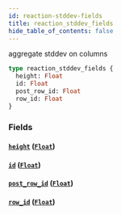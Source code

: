 ```yaml
---
id: reaction-stddev-fields
title: reaction_stddev_fields
hide_table_of_contents: false
---
```


aggregate stddev on columns

```graphql
type reaction_stddev_fields {
  height: Float
  id: Float
  post_row_id: Float
  row_id: Float
}
```

### Fields

#### [`height`](#) ([`Float`](../scalars/float))

#### [`id`](#) ([`Float`](../scalars/float))

#### [`post_row_id`](#) ([`Float`](../scalars/float))

#### [`row_id`](#) ([`Float`](../scalars/float))

